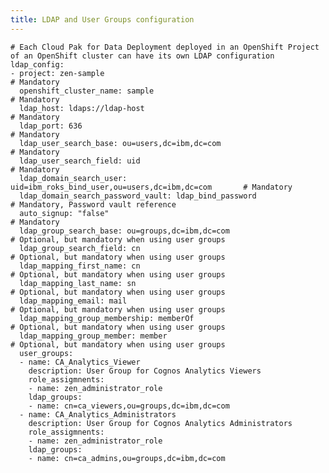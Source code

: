 ```yaml
---
title: LDAP and User Groups configuration
---
```

```
# Each Cloud Pak for Data Deployment deployed in an OpenShift Project of an OpenShift cluster can have its own LDAP configuration
ldap_config:
- project: zen-sample                                                          # Mandatory
  openshift_cluster_name: sample                                               # Mandatory
  ldap_host: ldaps://ldap-host                                                 # Mandatory
  ldap_port: 636                                                               # Mandatory
  ldap_user_search_base: ou=users,dc=ibm,dc=com                                # Mandatory
  ldap_user_search_field: uid                                                  # Mandatory
  ldap_domain_search_user: uid=ibm_roks_bind_user,ou=users,dc=ibm,dc=com       # Mandatory
  ldap_domain_search_password_vault: ldap_bind_password                        # Mandatory, Password vault reference
  auto_signup: "false"                                                         # Mandatory
  ldap_group_search_base: ou=groups,dc=ibm,dc=com                              # Optional, but mandatory when using user groups
  ldap_group_search_field: cn                                                  # Optional, but mandatory when using user groups
  ldap_mapping_first_name: cn                                                  # Optional, but mandatory when using user groups
  ldap_mapping_last_name: sn                                                   # Optional, but mandatory when using user groups
  ldap_mapping_email: mail                                                     # Optional, but mandatory when using user groups
  ldap_mapping_group_membership: memberOf                                      # Optional, but mandatory when using user groups
  ldap_mapping_group_member: member                                            # Optional, but mandatory when using user groups
  user_groups:
  - name: CA_Analytics_Viewer
    description: User Group for Cognos Analytics Viewers
    role_assigmnents:
    - name: zen_administrator_role
    ldap_groups:
    - name: cn=ca_viewers,ou=groups,dc=ibm,dc=com
  - name: CA_Analytics_Administrators
    description: User Group for Cognos Analytics Administrators
    role_assigmnents:
    - name: zen_administrator_role
    ldap_groups:
    - name: cn=ca_admins,ou=groups,dc=ibm,dc=com
```